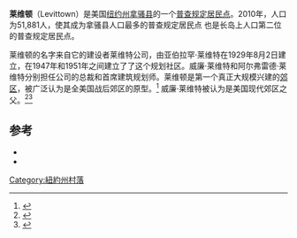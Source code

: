 {{Infobox settlement
|official_name            = 莱维顿
|settlement_type          = [[普查规定居民点|普查规定居民点]]
<!-- Images -->
|image_skyline            = Welcome_to_Levittown_sign.jpg
<!-- Maps -->
|image_map                = Nassau County New York incorporated and unincorporated areas Levittown highlighted.svg
|mapsize                  = 260px
<!-- Location -->
|subdivision_type         = 国家
|subdivision_name         = [[美国|美国]]
|subdivision_type1        = 州
|subdivision_name1        = [[纽约州|纽约州]]
|subdivision_type2        = 县
|subdivision_name2        = [[拿骚县|拿骚县]]
<!-- Area -->
|area_total_km2           = 17.8
|area_land_km2            = 17.9
|area_water_km2           = 0.0
|area_total_sq_mi         = 6.9
|area_land_sq_mi          = 6.9
|area_water_sq_mi         = 0.0

<!-- Population -->
|population_as_of         = 2010年
|population_total         = 51,881
|population_density_km2   = auto

<!-- General information -->
|timezone                 = 美国东部
|utc_offset               = -5
|timezone_DST             = EDT
|utc_offset_DST           = -4
|elevation_m              = 25
|elevation_ft             = 82
|coordinates_display      = inline, title
|coordinates_type         = region:US_type:city
|latd = 40 |latm = 43 |lats = 28 |latNS = N
|longd = 73 |longm = 30 |longs = 40 |longEW = W
}}
'''莱维顿'''（Levittown）是美国[[纽约州|纽约州]][[拿骚县|拿骚县]]的一个[[普查规定居民点|普查规定居民点]]。2010年，人口为51,881人，使其成为拿骚县人口最多的普查规定居民点 也是长岛上人口第二位的普查规定居民点。

莱维顿的名字来自它的建设者莱维特公司，由亚伯拉罕·莱维特在1929年8月2日建立，在1947年和1951年之间建立了了这个规划社区。威廉·莱维特和阿尔弗雷德·莱维特分别担任公司的总裁和首席建筑规划师。莱维顿是第一个真正大规模兴建的[[郊区|郊区]]，被广泛认为是全美国战后郊区的原型。<ref>{{cite journal| title=Levittown: the Archetype for Suburban Development | journal=American History Magazine | date=October 2007}}</ref> 威廉·莱维特被认为是美国现代郊区之父。<ref>{{cite web | url = http://www.highbeam.com/doc/1G1-18191138.html | title = Little boxes.(brief history of William Levitt's Levittowns) | work = Canada and the World Backgrounder | accessdate = February 11, 2010 }}{{Dead link|date=2019年5月 |bot=InternetArchiveBot |fix-attempted=yes }}</ref><ref>{{cite web | url = http://www.marquisww.com/WW60/1940s_levitt.asp | title = Marquis Who's Who – William Levitt | work = Marquis Who's Who | accessdate = February 11, 2010 }}{{dead link|date=十月 2017 |bot=InternetArchiveBot }}</ref>

==参考==
{{Reflist|30em}}
* {{cite book  | last = Allison  | first = John D.  | title = An analysis of Levittown, New York, with particular reference to demand satisfaction from mass-produced low cost housing
  | publisher = Thesis (Ph.D.) --Graduate School of Business Administration, New York University
  | year = 1956  | location = New York  | oclc = 13870117}}
* {{cite book |author1=Baxandall, Rosalyn  |author2=Elizabeth Ewen | title=Picture Windows: How the Suburbs Happened |url=https://archive.org/details/picturewindowsho0000baxa  | location=New York | publisher=Basic Books | year=2000 | isbn=0-465-07013-2 | oclc=43303145}}

[[Category:紐約州村落|Category:紐約州村落]]